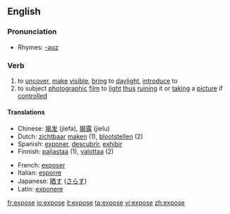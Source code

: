 {{see|exposé}}

==English==

===Pronunciation===
*Rhymes: [[Rhymes:English:-əʊz|-əʊz]]

===Verb===
{{en-verb|expos|ing}}

#to [[uncover]], [[make]] [[visible]], [[bring]] to [[daylight]], [[introduce]] to
#to subject [[photograph]]ic [[film]] to [[light]] [[thus]] [[ruin]]ing it or [[take|taking]] a [[picture]] if [[control]]led

====Translations====
{{top}}
*Chinese: [[揭发]] (jiefa), [[揭露]] (jielu)
*Dutch: [[zichtbaar]] [[maken]] (1), [[blootstellen]] (2)
*Spanish: [[exponer]], [[descubrir]], [[exhibir]]
*Finnish: [[paljastaa]] (1), [[valottaa]] (2)
{{mid}}
*French: [[exposer]]
*Italian: [[esporre]]
*Japanese: [[晒す]] ([[さらす]])
*Latin: [[exponere]]
{{bottom}}

[[fr:expose]]
[[io:expose]]
[[it:expose]]
[[ta:expose]]
[[vi:expose]]
[[zh:expose]]